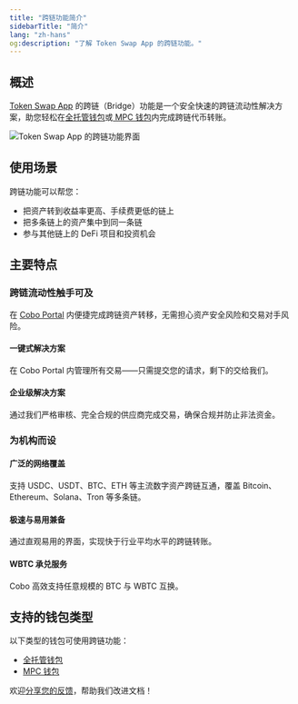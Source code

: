 ```yaml
---
title: "跨链功能简介"
sidebarTitle: "简介"
lang: "zh-hans"
og:description: "了解 Token Swap App 的跨链功能。"
---
```


## 概述

[Token Swap App](/cn/apps/token-swap/introduction) 的跨链（Bridge）功能是一个安全快速的跨链流动性解决方案，助您轻松在[全托管钱包](/cn/portal/custodial-wallets/introduction)或[ MPC 钱包](/cn/portal/mpc-wallets/introduction)内完成跨链代币转账。

<img src="/en/images/portal-apps/bridge/bridge.png" className="screenshot_full_screen" alt="Token Swap App 的跨链功能界面" />

## 使用场景

跨链功能可以帮您：
- 把资产转到收益率更高、手续费更低的链上
- 把多条链上的资产集中到同一条链
- 参与其他链上的 DeFi 项目和投资机会

## 主要特点

### 跨链流动性触手可及
在 [Cobo Portal](/cn/portal/introduction) 内便捷完成跨链资产转移，无需担心资产安全风险和交易对手风险。

#### 一键式解决方案
在 Cobo Portal 内管理所有交易——只需提交您的请求，剩下的交给我们。

#### 企业级解决方案
通过我们严格审核、完全合规的供应商完成交易，确保合规并防止非法资金。

### 为机构而设

#### 广泛的网络覆盖
支持 USDC、USDT、BTC、ETH 等主流数字资产跨链互通，覆盖 Bitcoin、Ethereum、Solana、Tron 等多条链。

#### 极速与易用兼备
通过直观易用的界面，实现快于行业平均水平的跨链转账。

#### WBTC 承兑服务
Cobo 高效支持任意规模的 BTC 与 WBTC 互换。

## 支持的钱包类型

以下类型的钱包可使用跨链功能：
- [全托管钱包](/cn/portal/custodial-wallets/introduction)
- [MPC 钱包](/cn/portal/mpc-wallets/introduction)

<Tip>欢迎[分享您的反馈](https://forms.zohopublic.com/cobo/form/DocumentFeedbackForm/formperma/QvLOhxJv1_JMsJ-1dleZ8Itb_7rzN-LtgvsDdxosoVI?referrername=manuals)，帮助我们改进文档！</Tip>
